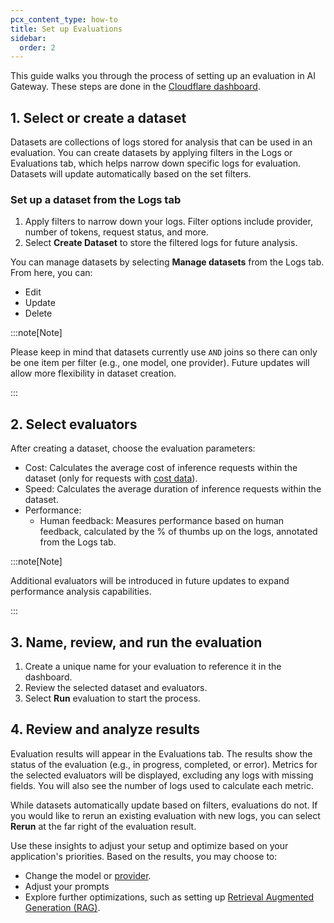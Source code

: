 ```yaml
---
pcx_content_type: how-to
title: Set up Evaluations
sidebar:
  order: 2
---
```


This guide walks you through the process of setting up an evaluation in AI Gateway. These steps are done in the [Cloudflare dashboard](https://dash.cloudflare.com/).

## 1. Select or create a dataset

Datasets are collections of logs stored for analysis that can be used in an evaluation. You can create datasets by applying filters in the Logs or Evaluations tab, which helps narrow down specific logs for evaluation. Datasets will update automatically based on the set filters.

### Set up a dataset from the Logs tab

1. Apply filters to narrow down your logs. Filter options include provider, number of tokens, request status, and more.
2. Select **Create Dataset** to store the filtered logs for future analysis.

You can manage datasets by selecting **Manage datasets** from the Logs tab. From here, you can:

- Edit
- Update
- Delete

:::note[Note]

Please keep in mind that datasets currently use `AND` joins so there can only be one item per filter (e.g., one model, one provider). Future updates will allow more flexibility in dataset creation.

:::

## 2. Select evaluators

After creating a dataset, choose the evaluation parameters:

- Cost: Calculates the average cost of inference requests within the dataset (only for requests with [cost data](/ai-gateway/observability/costs/)).
- Speed: Calculates the average duration of inference requests within the dataset.
- Performance:
  - Human feedback: Measures performance based on human feedback, calculated by the % of thumbs up on the logs, annotated from the Logs tab.

:::note[Note]

Additional evaluators will be introduced in future updates to expand performance analysis capabilities.

:::

## 3. Name, review, and run the evaluation

1. Create a unique name for your evaluation to reference it in the dashboard.
2. Review the selected dataset and evaluators.
3. Select **Run** evaluation to start the process.

## 4. Review and analyze results

Evaluation results will appear in the Evaluations tab. The results show the status of the evaluation (e.g., in progress, completed, or error). Metrics for the selected evaluators will be displayed, excluding any logs with missing fields. You will also see the number of logs used to calculate each metric.

While datasets automatically update based on filters, evaluations do not. If you would like to rerun an existing evaluation with new logs, you can select **Rerun** at the far right of the evaluation result.

Use these insights to adjust your setup and optimize based on your application's priorities. Based on the results, you may choose to:

- Change the model or [provider](/ai-gateway/providers/).
- Adjust your prompts
- Explore further optimizations, such as setting up [Retrieval Augmented Generation (RAG)](/reference-architecture/diagrams/ai/ai-rag/).
